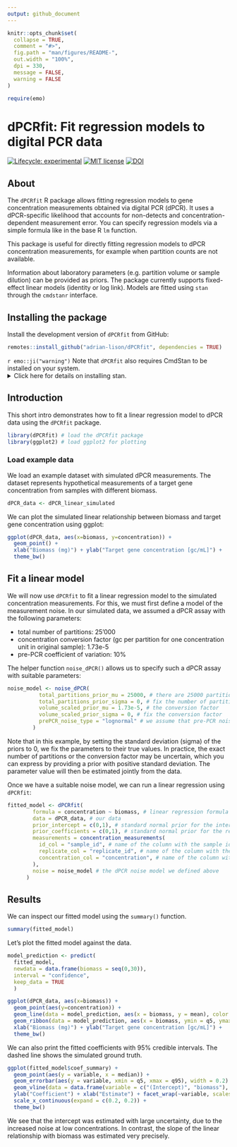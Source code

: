 ```yaml
---
output: github_document
---
```


```r
knitr::opts_chunk$set(
  collapse = TRUE,
  comment = "#>",
  fig.path = "man/figures/README-",
  out.width = "100%",
  dpi = 330,
  message = FALSE,
  warning = FALSE
)
```

```r
require(emo)
```

# dPCRfit: Fit regression models to digital PCR data

<!-- badges: start -->
[![Lifecycle:
experimental](https://img.shields.io/badge/lifecycle-experimental-orange.svg)](https://www.tidyverse.org/lifecycle/#experimental)
[![MIT
license](https://img.shields.io/badge/License-MIT-blue.svg)](https://github.com/adrian-lison/dPCRfit/blob/main/LICENSE.md/)
[![DOI](https://zenodo.org/badge/947279049.svg)](https://zenodo.org/badge/latestdoi/947279049)
<!-- badges: end -->

## About
The `dPCRfit` R package allows fitting regression models to gene concentration
measurements obtained via digital PCR (dPCR). It uses a dPCR-specific likelihood
that accounts for non-detects and concentration-dependent measurement error. You
can specify regression models via a simple formula like in the base R `lm`
function.

This package is useful for directly fitting regression models to dPCR
concentration measurements, for example when partition counts are not available.

Information about laboratory parameters (e.g. partition volume or sample
dilution) can be provided as priors. The package currently supports fixed-effect
linear models (identity or log link). Models are fitted using `stan` through the
`cmdstanr` interface.

## Installing the package

Install the development version of `dPCRfit` from GitHub:
```r
remotes::install_github("adrian-lison/dPCRfit", dependencies = TRUE)
```

`r emo::ji("warning")` Note that `dPCRfit` also requires CmdStan to be installed on your system.
<details><summary>Click here for details on installing stan.</summary>

Simply run the `install_cmdstan()` function from `cmdstanr`. If you experience any problems installing CmdStan, see the [cmdstanr vignette](https://mc-stan.org/cmdstanr/articles/cmdstanr.html) for help. 

```r
cmdstanr::check_cmdstan_toolchain()
cmdstanr::install_cmdstan(cores = 2) # use more cores to speed up
```

The stan model used by dPCRfit needs to be compiled for your device. This is only necessary once - after installing or updating the package - and can be done using the `dPCRfit_compile()` function.
```r
dPCRfit::dPCRfit_compile()
```

If the models are not successfully compiled, please ensure that `cmdstan` is properly set up and try updating it to a newer version using `cmdstanr::install_cmdstan()`. If the problem persists, please run `dPCRfit::dPCRfit_compile(verbose = TRUE)` and post the output in a new issue on GitHub, along with your `cmdstanr::cmdstan_version()`.
</details>

## Introduction
This short intro demonstrates how to fit a linear regression model to dPCR data using the `dPCRfit` package.
```r
library(dPCRfit) # load the dPCRfit package
library(ggplot2) # load ggplot2 for plotting
```

### Load example data
We load an example dataset with simulated dPCR measurements. The dataset
represents hypothetical measurements of a target gene concentration from samples
with different biomass.
```r
dPCR_data <- dPCR_linear_simulated
```

We can plot the simulated linear relationship between biomass and target gene
concentration using ggplot:
```r
ggplot(dPCR_data, aes(x=biomass, y=concentration)) +
  geom_point() +
  xlab("Biomass (mg)") + ylab("Target gene concentration [gc/mL]") +
  theme_bw()
```

## Fit a linear model
We will now use `dPCRfit` to fit a linear regression model to the simulated
concentration measurements. For this, we must first define a model of the
measurement noise. In our simulated data, we assumed a dPCR assay with the
following parameters:

- total number of partitions: 25'000
- concentration conversion factor (gc per partition for one concentration unit in original sample): 1.73e-5
- pre-PCR coefficient of variation: 10%

The helper function `noise_dPCR()` allows us to specify such a dPCR assay with
suitable parameters:
```r
noise_model <- noise_dPCR(
          total_partitions_prior_mu = 25000, # there are 25000 partitions
          total_partitions_prior_sigma = 0, # fix the number of partitions
          volume_scaled_prior_mu = 1.73e-5, # the conversion factor
          volume_scaled_prior_sigma = 0, # fix the conversion factor
          prePCR_noise_type = "lognormal" # we assume that pre-PCR noise is log-normally distributed
        )
```
Note that in this example, by setting the standard deviation (sigma) of the
priors to 0, we fix the parameters to their true values. In practice, the exact
number of partitions or the conversion factor may be uncertain, which you can
express by providing a prior with positive standard deviation. The parameter
value will then be estimated jointly from the data.

Once we have a suitable noise model, we can run a linear regression using `dPCRfit`:
```r
fitted_model <- dPCRfit(
        formula = concentration ~ biomass, # linear regression formula
        data = dPCR_data, # our data
        prior_intercept = c(0,1), # standard normal prior for the intercept
        prior_coefficients = c(0,1), # standard normal prior for the regression coefficient
        measurements = concentration_measurements(
          id_col = "sample_id", # name of the column with the sample id
          replicate_col = "replicate_id", # name of the column with the biological replicate id
          concentration_col = "concentration", # name of the column with the concentration measurements
        ),
        noise = noise_model # the dPCR noise model we defined above
      )
```

## Results
We can inspect our fitted model using the `summary()` function.
```r
summary(fitted_model)
```
Let's plot the fitted model against the data.
```r
model_prediction <- predict(
  fitted_model,
  newdata = data.frame(biomass = seq(0,30)),
  interval = "confidence",
  keep_data = TRUE
  )

ggplot(dPCR_data, aes(x=biomass)) +
  geom_point(aes(y=concentration)) +
  geom_line(data = model_prediction, aes(x = biomass, y = mean), color = "blue") +
  geom_ribbon(data = model_prediction, aes(x = biomass, ymin = q5, ymax = q95), fill = "blue", alpha = 0.3) +
  xlab("Biomass (mg)") + ylab("Target gene concentration [gc/mL]") +
  theme_bw()
```

We can also print the fitted coefficients with 95% credible intervals. The dashed line shows the simulated ground truth.
```r
ggplot(fitted_model$coef_summary) +
  geom_point(aes(y = variable, x = median)) +
  geom_errorbar(aes(y = variable, xmin = q5, xmax = q95), width = 0.2) +
  geom_vline(data = data.frame(variable = c("(Intercept)", "biomass"), true = c(0.2, 0.6)), aes(xintercept = true), linetype = "dashed") +
  ylab("Coefficient") + xlab("Estimate") + facet_wrap(~variable, scales = "free", ncol = 1) +
  scale_x_continuous(expand = c(0.2, 0.2)) +
  theme_bw()
```
We see that the intercept was estimated with large uncertainty, due to the
increased noise at low concentrations. In contrast, the slope of the linear
relationship with biomass was estimated very precisely.

